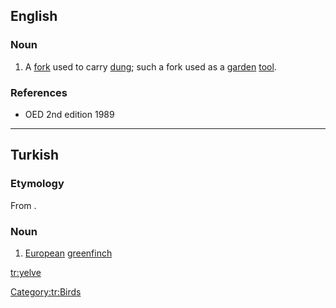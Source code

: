==English==

===Noun===
{{en-noun}}

#{{obsolete}} A [[fork]] used to carry [[dung]]; such a fork used as a [[garden]] [[tool]].

===References===
*OED 2nd edition 1989

----

==Turkish==

===Etymology===
From {{proto|Turkic|jelbe|lang=tr}}.

===Noun===
{{infl|tr|noun}}

# [[European]] [[greenfinch]]

[[Category:tr:Birds]]

[[tr:yelve]]